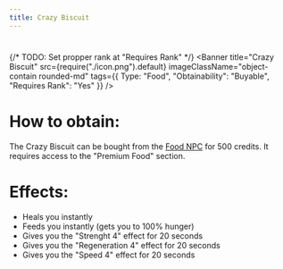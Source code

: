 ```yaml
---
title: Crazy Biscuit
---
```

#


{/* TODO: Set propper rank at "Requires Rank" */}
<Banner 
   title="Crazy Biscuit"
   src={require("./icon.png").default}
   imageClassName="object-contain rounded-md"
   tags={{
      Type: "Food", 
      "Obtainability": "Buyable", 
      "Requires Rank": "Yes"
   }}
/>

<div className="mt-6" />

# How to obtain:
The Crazy Biscuit can be bought from the [Food NPC](/docs/npcs/food) for 500 credits.
It requires access to the "Premium Food" section.

# Effects:
- Heals you instantly
- Feeds you instantly (gets you to 100% hunger)
- Gives you the "Strenght 4" effect for 20 seconds
- Gives you the "Regeneration 4" effect for 20 seconds
- Gives you the "Speed 4" effect for 20 seconds